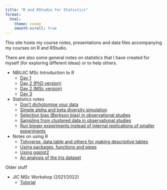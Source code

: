 ```yaml
---
title: "R and RStudio for Statistics"
format:
  html:
    theme: cosmo
    smooth-scroll: true
---
```


This site hosts my course notes, presentations and data files accompanying my courses on R and RStudio.  

There are also some general notes on statistics that I have created for myself (for exploring different ideas) or to help others.

* NBI/JIC MSc Introduction to R
    * [Day 1](day1.qmd)
    * [Day 2 (PhD version)](day2.qmd)
    * [Day 2 (MSc version)](day2MSc.qmd)
    * [Day 3](day3.qmd)
* Statistics notes
    * [Don't dichotomise your data](dichot.qmd)
    * [Simple alpha and beta diversity simulation](alphabeta.qmd)
    * [Selection bias (Berkson bias) in observational studies](berkson.qmd)
    * [Sampling from clustered data in observational studies](independentclusters.qmd)
    * [Run bigger experiments instead of internal replications of smaller experiments](repeats.qmd)
* Notes on using R
    * [Tidyverse, data.table and others for making descriptive tables](datatabletidyverse.qmd)
    * [Using packages, functions and pipes](praise.qmd)
    * [Using ggplot2](flipbook.html)
    * [An analysis of the Iris dataset](irisScript.qmd)

Older stuff

* JIC MSc Workshop (2021/2022)
    * [Tutorial](workshopscript.html)
    
    